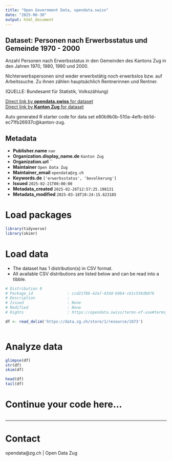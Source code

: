 ```yaml
---
title: "Open Government Data, opendata.swiss"
date: "2025-06-30"
output: html_document
---
```


## Dataset: Personen nach Erwerbsstatus und Gemeinde 1970 - 2000

Anzahl Personen nach Erwerbsstatus in den Gemeinden des Kantons Zug in den Jahren 1970, 1980, 1990 und 2000.

Nichterwerbspersonen sind weder erwerbstätig noch erwerbslos bzw. auf Arbeitssuche. Zu ihnen zählen hauptsächlich Rentnerinnen und Rentner.

(QUELLE: Bundesamt für Statistik, Volkszählung)

[Direct link by **opendata.swiss** for dataset](https://opendata.swiss/de/dataset/personen-nach-erwerbsstatus-und-gemeinde-1970-2000)<br>
[Direct link by **Kanton Zug** for dataset]()

Auto generated R starter code for data set e80b9b0b-510a-4efb-bb1d-ec71fb26937c@kanton-zug.

## Metadata

- **Publisher.name** `nan`
- **Organization.display_name.de** `Kanton Zug`
- **Organization.url** ``
- **Maintainer** `Open Data Zug`
- **Maintainer_email** `opendata@zg.ch`
- **Keywords.de** `['erwerbsstatus', 'bevolkerung']`
- **Issued** `2025-02-21T00:00:00`
- **Metadata_created** `2025-02-26T12:57:25.198131`
- **Metadata_modified** `2025-03-18T10:24:15.623185`


# Load packages

```r

library(tidyverse)
library(skimr)

```

# Load data

-   The dataset has 1 distribution(s) in CSV format.
-   All available CSV distributions are listed below and can be read into a tibble.

```r

# Distribution 0
# Package_id               : ccd21f86-42a7-43dd-b9b4-c61c536db076
# Description              : 
# Issued                   : None
# Modified                 : None
# Rights                   : https://opendata.swiss/terms-of-use#terms_by

df <- read_delim('https://data.zg.ch/store/1/resource/1873')



```

# Analyze data

```r

glimpse(df)
str(df)
skim(df)

head(df)
tail(df)

```

# Continue your code here...

```r

```

------------------------------------------------------------------------

# Contact

opendata@zg.ch | Open Data Zug
